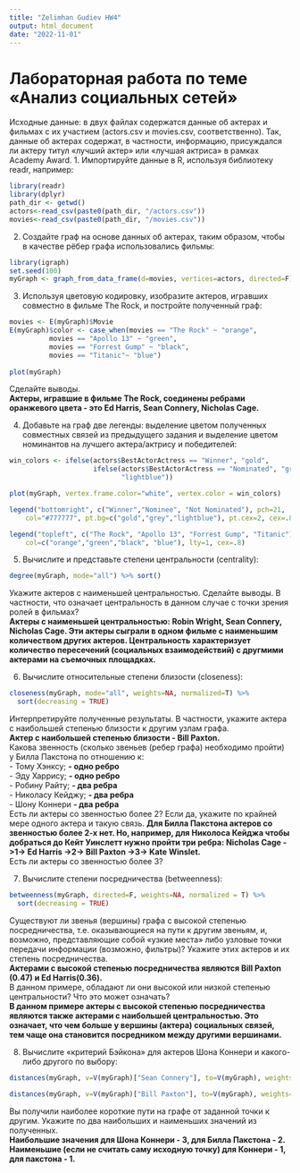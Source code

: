 ---
title: "Zelimhan Gudiev HW4"
output: html_document
date: "2022-11-01"
---

# Лабораторная работа по теме «Анализ социальных сетей»

Исходные данные: в двух файлах содержатся данные об актерах и фильмах с их участием (actors.csv и movies.csv, соответственно). Так, данные об актерах содержат, в частности, информацию, присуждался ли актеру титул «лучший актер» или «лучшая актриса» в рамках Academy Award. 
1. Импортируйте данные в R, используя библиотеку readr, например:
```{r setup, include=FALSE}
library(readr)
library(dplyr)
path_dir <- getwd()
actors<-read_csv(paste0(path_dir, "/actors.csv"))
movies<-read_csv(paste0(path_dir, "/movies.csv"))
```

2. Создайте граф на основе данных об актерах, таким образом, чтобы в качестве рёбер графа использовались фильмы:
```{r}
library(igraph)
set.seed(100)
myGraph <- graph_from_data_frame(d=movies, vertices=actors, directed=F)
```


3. Используя цветовую кодировку, изобразите актеров, игравших совместно в фильме The Rock, и постройте полученный граф:
```{r}
movies <- E(myGraph)$Movie 
E(myGraph)$color <- case_when(movies == "The Rock" ~ "orange",
          movies == "Apollo 13" ~ "green",
          movies == "Forrest Gump" ~ "black",
          movies == "Titanic"~ "blue")
  
plot(myGraph)
```
Сделайте выводы.\
**Актеры, игравшие в фильме The Rock, соединены ребрами оранжевого цвета - это Ed Harris, Sean Connery, Nicholas Cage.**\

4. Добавьте на граф две легенды: выделение цветом полученных совместных связей из предыдущего задания и выделение цветом номинантов на лучшего актера/актрису и победителей:
```{r}
win_colors <- ifelse(actors$BestActorActress == "Winner", "gold", 
                     ifelse(actors$BestActorActress == "Nominated", "gray", 
                            "lightblue"))

plot(myGraph, vertex.frame.color="white", vertex.color = win_colors)

legend("bottomright", c("Winner","Nominee", "Not Nominated"), pch=21,
	col="#777777", pt.bg=c("gold","grey","lightblue"), pt.cex=2, cex=.8)

legend("topleft", c("The Rock", "Apollo 13", "Forrest Gump", "Titanic"), 
	col=c("orange","green","black", "blue"), lty=1, cex=.8)
```

5. Вычислите и представьте степени центральности (centrality):
```{r}
degree(myGraph, mode="all") %>% sort()
```

Укажите актеров с наименьшей центральностью. Сделайте выводы. В частности, что означает центральность в данном случае с точки зрения ролей в фильмах?\
**Актеры с наименьшей центральностью: Robin Wright, Sean Connery, Nicholas Cage. Эти актеры сыграли в одном фильме с наименьшим количеством других актеров. Центральность характеризует количество пересечений (социальных взаимодействий) с другмими актерами на съемочных площадках. **\

6. Вычислите относительные степени близости (closeness):
```{r}
closeness(myGraph, mode="all", weights=NA, normalized=T) %>% 
  sort(decreasing = TRUE)
```

Интерпретируйте полученные результаты. В частности, укажите актера с наибольшей степенью близости к другим узлам графа.\
**Актер с наибольшей степенью близости - Bill Paxton.**\
Какова звенность (сколько звеньев (ребер графа) необходимо пройти) у Билла Пакстона по отношению к:\
- Тому Хэнксу; **- одно ребро** \
- Эду Харрису; **- одно ребро** \
- Робину Райту; **- два ребра** \
- Николасу Кейджу; **- два ребра** \
- Шону Коннери **- два ребра** \
Есть ли актеры со звенностью более 2? Если да, укажите по крайней мере одного актера и такую связь. **Для Билла Пакстона актеров со звенностью более 2-х нет. Но, например, для  Николоса Кейджа чтобы добраться до Кейт Уинслетт нужно пройти три ребра:  Nicholas Cage ->1-> Ed Harris ->2-> Bill Paxton ->3-> Kate Winslet. **\
Есть ли актеры со звенностью более 3?\

7. Вычислите степени посредничества (betweenness):
```{r}
betweenness(myGraph, directed=F, weights=NA, normalized = T) %>% 
  sort(decreasing = TRUE)
```

Существуют ли звенья (вершины) графа с высокой степенью посредничества, т.е. оказывающиеся на пути к другим звеньям, и, возможно, представляющие собой «узкие места» либо узловые точки передачи информации (возможно, фильтры)? Укажите этих актеров и их степень посредничества.\
**Актерами с высокой степенью посредничества являются Bill Paxton (0.47) и Ed Harris(0.36).**\
В данном примере, обладают ли они высокой или низкой степенью центральности?
Что это может означать?\
**В данном примере актеры с высокой степенью посредничества являются также актерами с наибольшей центральностью. Это означает, что чем больше у вершины (актера) социальных связей, тем чаще она становится посредником между другими вершинами.**

8. Вычислите «критерий Бэйкона» для актеров Шона Коннери и какого-либо другого по выбору:
```{r}
distances(myGraph, v=V(myGraph)["Sean Connery"], to=V(myGraph), weights=NA) 
```
```{r}
distances(myGraph, v=V(myGraph)["Bill Paxton"], to=V(myGraph), weights=NA)
```

Вы получили наиболее короткие пути на графе от заданной точки к другим. Укажите по два наибольших и наименьших значений из полученных.\
**Наибольшие значения для Шона Коннери - 3, для Билла Пакстона - 2. Наименьшие (если не считать саму исходную точку) для Коннери - 1, для пакстона - 1.**